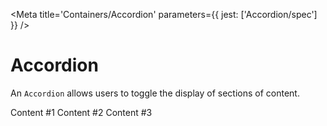 

<Meta title='Containers/Accordion' parameters={{ jest: ['Accordion/spec'] }} />

# Accordion

An <LinkTo kind='Containers|Accordion' story='Default Story'>`Accordion`</LinkTo> allows users to toggle the display of
sections of content.

<Preview>
  <Story name='Default'>
    <Accordion>
      <Accordion.Item title='Item #1' defaultExpanded>
        <Box textStyle='p1' color='default' marginBlockEnd='x16'>Content #1</Box>
      </Accordion.Item>
      <Accordion.Item title='Item #2'>
        <Box textStyle='p1' color='default' marginBlockEnd='x16'>Content #2</Box>
      </Accordion.Item>
      <Accordion.Item title='Item #3'>
        <Box textStyle='p1' color='default' marginBlockEnd='x16'>Content #3</Box>
      </Accordion.Item>
    </Accordion>
  </Story>
</Preview>

<Props of={Accordion} />
